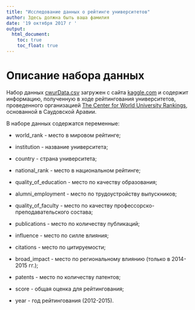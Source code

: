 ```yaml
---
title: "Исследование данных о рейтинге университетов"
author: Здесь должна быть ваша фамилия
date: '19 октября 2017 г '
output: 
  html_document: 
    toc: true
    toc_float: true
---
```


# Описание набора данных

Набор данных [cwurData.csv](data/cwurData.csv) загружен с сайта [kaggle.com](https://www.kaggle.com/mylesoneill/world-university-rankings/downloads/cwurData.csv) и содержит информацию, полученную в ходе рейтингования университетов, проведенного организацией [The Center for World University Rankings](http://cwur.org/), основанной в Саудовской Аравии.

В наборе данных содержатся переменные:

  - world_rank - место в мировом рейтинге;

  - institution - название университета;
  
  - country - страна университета;

  - national_rank - место в национальном рейтинге;

  - quality_of_education - место по качеству образования;
  
  - alumni_employment - место по трудоустройству выпускников;

  - quality_of_faculty - место по качеству профессорско-преподавательского состава;

  - publications - место по количеству публикаций;

  - influence - место по силле влияния;
  
  - citations - место по цитируемости;
  
  - broad_impact - место по региональному влиянию (только в 2014-2015 гг.);

  - patents - место по количеству патентов;
  
  - score - общая оценка для рейтингования;
  
  - year - год рейтингования (2012-2015).
